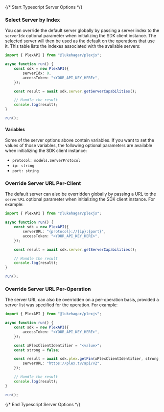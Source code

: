 {/* Start Typescript Server Options */}


### Select Server by Index

You can override the default server globally by passing a server index to the `serverIdx` optional parameter when initializing the SDK client instance. The selected server will then be used as the default on the operations that use it. This table lists the indexes associated with the available servers:



```typescript
import { PlexAPI } from "@lukehagar/plexjs";

async function run() {
    const sdk = new PlexAPI({
        serverIdx: 0,
        accessToken: "<YOUR_API_KEY_HERE>",
    });

    const result = await sdk.server.getServerCapabilities();

    // Handle the result
    console.log(result);
}

run();

```

#### Variables

Some of the server options above contain variables. If you want to set the values of those variables, the following optional parameters are available when initializing the SDK client instance:
 * `protocol: models.ServerProtocol`
 * `ip: string`
 * `port: string`

### Override Server URL Per-Client

The default server can also be overridden globally by passing a URL to the `serverURL` optional parameter when initializing the SDK client instance. For example:

```typescript
import { PlexAPI } from "@lukehagar/plexjs";

async function run() {
    const sdk = new PlexAPI({
        serverURL: "{protocol}://{ip}:{port}",
        accessToken: "<YOUR_API_KEY_HERE>",
    });

    const result = await sdk.server.getServerCapabilities();

    // Handle the result
    console.log(result);
}

run();

```
### Override Server URL Per-Operation

The server URL can also be overridden on a per-operation basis, provided a server list was specified for the operation. For example:

```typescript
import { PlexAPI } from "@lukehagar/plexjs";

async function run() {
    const sdk = new PlexAPI({
        accessToken: "<YOUR_API_KEY_HERE>",
    });

    const xPlexClientIdentifier = "<value>";
    const strong = false;

    const result = await sdk.plex.getPin(xPlexClientIdentifier, strong, {
        serverURL: "https://plex.tv/api/v2",
    });

    // Handle the result
    console.log(result);
}

run();

```
{/* End Typescript Server Options */}
